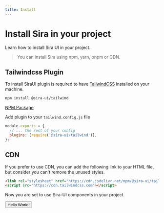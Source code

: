 ```yaml
---
title: Install
---
```



# Install Sira in your project

Learn how to install Sira UI in your project.

> You can install Sira using npm, yarn, pnpm or CDN.

## Tailwindcss Plugin

To install SiraUI plugin is required to have [TailwindCSS](https://tailwindcss.com/docs/installation) installed on your machine.

```bash
npm install @sira-ui/tailwind
```

<a href="https://www.npmjs.com/package/@sira-ui/tailwind" className="btn solid danger flex gap-1 w-fit">
  <ImNpm />
  <p>NPM Package</p>
</a>

Add plugin to your `tailwind.config.js` file

```js {3}
module.exports = {
  // ... the rest of your config
  plugins: [require('@sira-ui/tailwind')],
};
```

## CDN

If you prefer to use CDN, you can add the following link to your HTML file, but consider you can't remove the unused styles.

```html
<link rel="stylesheet" href="https://cdn.jsdelivr.net/npm/@sira-ui/tailwind/dist/css/styles.css" />
<script src="https://cdn.tailwindcss.com"></script>
```

Now you are set to use Sira-UI components in your project.

<CodeDemo>
  <button className="btn solid warn">Hello World!</button>
</CodeDemo>
